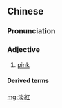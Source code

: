 {{also|淡红}}
==Chinese==
{{zh-forms|s=淡红}}

===Pronunciation===
{{zh-pron
|m=dànhóng
|c=taam5 hung4
|cat=a
}}

===Adjective===
{{zh-adj}}

# [[pink]]

====Derived terms====
{{zh-der|淡紅葡萄酒}}

{{zh-cat|Colors}}

[[mg:淡紅]]
